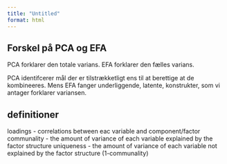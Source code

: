 ```yaml
---
title: "Untitled"
format: html
---
```


## Forskel på PCA og EFA

PCA forklarer den totale varians. EFA forklarer den fælles varians.

PCA identifcerer mål der er tilstrækketligt ens til at berettige at de kombineeres.
Mens EFA fanger underliggende, latente, konstrukter, som vi antager forklarer 
variansen.

## definitioner
loadings - correlations between eac variable and component/factor
communality - the amount of variance of each variable explained by the factor structure
uniqueness - the amount of variance of each variable not explained by the factor structure (1-communality)